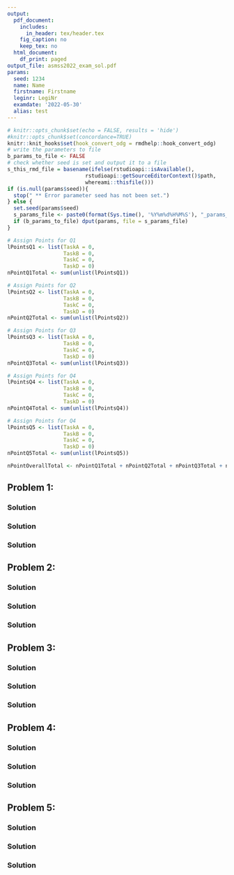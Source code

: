```yaml
---
output:
  pdf_document:
    includes:
      in_header: tex/header.tex
    fig_caption: no
    keep_tex: no
  html_document:
    df_print: paged
output_file: asmss2022_exam_sol.pdf
params:
  seed: 1234
  name: Name
  firstname: Firstname
  leginr: LegiNr
  examdate: '2022-05-30'
  alias: test
--- 
```

<!-- %\usepackage{fancyhdr} -->

\newcommand{\points}[1]
{\begin{flushright}\textbf{#1}\end{flushright}}

<!-- %\begin{document} -->
<!-- %\SweaveOpts{concordance=TRUE} -->
```r
# knitr::opts_chunk$set(echo = FALSE, results = 'hide')
#knitr::opts_chunk$set(concordance=TRUE)
knitr::knit_hooks$set(hook_convert_odg = rmdhelp::hook_convert_odg)
# write the parameters to file
b_params_to_file <- FALSE
# check whether seed is set and output it to a file
s_this_rmd_file = basename(ifelse(rstudioapi::isAvailable(), 
                         rstudioapi::getSourceEditorContext()$path, 
                         whereami::thisfile()))
if (is.null(params$seed)){
  stop(" ** Error parameter seed has not been set.")
} else {
  set.seed(params$seed)
  s_params_file <- paste0(format(Sys.time(), '%Y%m%d%H%M%S'), "_params_", s_this_rmd_file, ".txt", collapse = "")
  if (b_params_to_file) dput(params, file = s_params_file)
}
```

```r
# Assign Points for Q1
lPointsQ1 <- list(TaskA = 0,
                  TaskB = 0,
                  TaskC = 0,
                  TaskD = 0)
nPointQ1Total <- sum(unlist(lPointsQ1))
```

```r
# Assign Points for Q2
lPointsQ2 <- list(TaskA = 0,
                  TaskB = 0,
                  TaskC = 0,
                  TaskD = 0)
nPointQ2Total <- sum(unlist(lPointsQ2))
```

```r
# Assign Points for Q3
lPointsQ3 <- list(TaskA = 0,
                  TaskB = 0,
                  TaskC = 0,
                  TaskD = 0)
nPointQ3Total <- sum(unlist(lPointsQ3))
```

```r
# Assign Points for Q4
lPointsQ4 <- list(TaskA = 0,
                  TaskB = 0,
                  TaskC = 0,
                  TaskD = 0)
nPointQ4Total <- sum(unlist(lPointsQ4))
```

```r
# Assign Points for Q4
lPointsQ5 <- list(TaskA = 0,
                  TaskB = 0,
                  TaskC = 0,
                  TaskD = 0)
nPointQ5Total <- sum(unlist(lPointsQ5))
```

```r
nPointOverallTotal <- nPointQ1Total + nPointQ2Total + nPointQ3Total + nPointQ4Total + nPointQ5Total
```


\thispagestyle{empty}

\fcolorbox{white}{white}{
	\centering \parbox[t]{1.0\linewidth}{
		\fontsize{12pt}{20pt}\selectfont % 
		\vspace*{0.5cm} % 

   	Peter von Rohr \\ Institute of Agricultural Sciences\\ D-USYS\\ ETH Zurich

		\vspace*{0.5cm} 
	}
}

\vspace*{2cm}

\fcolorbox{white}{white}{
	\parbox[t]{1.0\linewidth}{
		\centering \fontsize{25pt}{40pt}\selectfont %
		\vspace*{0.2cm}
		 751-7602-00 V \\
     Solutions for Exam in    \\
     Applied Statistical Methods \\
     in Animal Sciences \\
     Summer Semester 2022

		\vspace*{0.7cm} % Space between the end of the title and the bottom of the grey box
	}
}


\vspace*{1cm}

<!-- % Table with Name -->
\begin{tabular}{p{3cm}p{6cm}}
Date:     &  `r params$examdate` \\
          &  \\
          &  \\
Name:     &  \\
          &  \\
          &  \\
Legi-Nr:  &  \\
\end{tabular}

<!-- % Table with Points -->

\vspace{5ex}
\begin{center}
\begin{tabular}{|p{3cm}|c|c|}
\hline
Problem  &  Maximum Number of Points  &  Number of Points Reached\\
\hline
1        &  `r nPointQ1Total`  & \\
\hline
2        &  `r nPointQ2Total`  & \\
\hline
3        &  `r nPointQ3Total`  & \\
\hline
4        &  `r nPointQ4Total`  & \\
\hline
5        &  `r nPointQ5Total`  & \\
\hline
Total    &  `r nPointOverallTotal` & \\
\hline
\end{tabular}
\end{center}

\vspace{0.5cm}

\textit{Questions in German are in italics}

\clearpage
\pagebreak


## Problem 1: 

\textit{}

\begin{enumerate}
\item[a)] 

\textit{}

\end{enumerate}
\points{`r lPointsQ1$TaskA`}


### Solution

\clearpage
\pagebreak

\begin{enumerate}
\item[b)] 

\textit{}

\end{enumerate}
\points{`r lPointsQ1$TaskB`}


### Solution 

\clearpage
\pagebreak

\begin{enumerate}
\item[c)]

\textit{}

\end{enumerate}
\points{`r lPointsQ1$TaskC`}


### Solution 


\clearpage
\pagebreak

## Problem 2: 

\textit{}


\begin{enumerate}
\item[a)] 

\textit{}

\end{enumerate}
\points{`r lPointsQ2$TaskA`}


### Solution

\clearpage
\pagebreak


\begin{enumerate}
\item[b)] 

\textit{}

\end{enumerate}
\points{`r lPointsQ2$TaskB`}


### Solution


\clearpage
\pagebreak

\begin{enumerate}
\item[c)] 

\textit{}

\end{enumerate}
\points{`r lPointsQ2$TaskC`}


### Solution 


\clearpage
\pagebreak


## Problem 3: 

\textit{}

\begin{enumerate}
\item[a)]

\textit{}

\end{enumerate}
\points{`r lPointsQ3$TaskA`}


### Solution


\clearpage
\pagebreak

\begin{enumerate}
\item[b)]

\textit{}

\end{enumerate}
\points{`r lPointsQ3$TaskB`}



### Solution


\clearpage
\pagebreak


\begin{enumerate}
\item[c)] 

\textit{}
\end{enumerate}
\points{`r lPointsQ3$TaskC`}


### Solution


\clearpage
\pagebreak


## Problem 4: 

\textit{}


\begin{enumerate}
\item[a)]

\textit{}

\end{enumerate}
\points{`r lPointsQ4$TaskA`}


### Solution


\clearpage
\pagebreak

\begin{enumerate}
\item[b)]

\textit{}

\end{enumerate}
\points{`r lPointsQ4$TaskB`}


### Solution

\clearpage
\pagebreak

\begin{enumerate}
\item[c)]

\textit{}

\end{enumerate}
\points{`r lPointsQ4$TaskC`}


### Solution 

  
\clearpage
\pagebreak


## Problem 5: 

\textit{}


\begin{enumerate}
\item[a)]

\textit{}

\end{enumerate}
\points{`r lPointsQ5$TaskA`}


### Solution


\clearpage
\pagebreak

\begin{enumerate}
\item[b)]

\textit{}

\end{enumerate}
\points{`r lPointsQ5$TaskB`}


### Solution

\clearpage
\pagebreak

\begin{enumerate}
\item[c)]

\textit{}

\end{enumerate}
\points{`r lPointsQ5$TaskC`}


### Solution 
  
